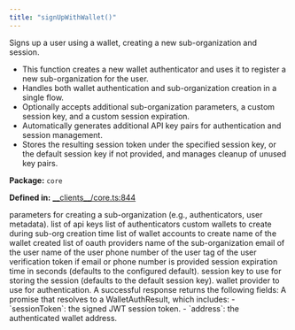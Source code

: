 ```yaml
---
title: "signUpWithWallet()"
---
```



<H3Bordered text="Overview" />

Signs up a user using a wallet, creating a new sub-organization and session.

<ul>
  <li>This function creates a new wallet authenticator and uses it to register a new sub-organization for the user.</li>
  <li>Handles both wallet authentication and sub-organization creation in a single flow.</li>
  <li>Optionally accepts additional sub-organization parameters, a custom session key, and a custom session expiration.</li>
  <li>Automatically generates additional API key pairs for authentication and session management.</li>
  <li>Stores the resulting session token under the specified session key, or the default session key if not provided, and manages cleanup of unused key pairs.</li>
</ul>

<p><strong>Package:</strong> <code>core</code></p>

<p><strong>Defined in:</strong> <a href="https://github.com/tkhq/sdk/blob/main/packages/core/src/__clients__/core.ts#L844">__clients__/core.ts:844</a></p>

<H3Bordered text="Parameters" />

<ParamField body="params" type='SignUpWithWalletParams' required={true} >
  <Expandable title="params details">
    <NestedParam parentKey="params" childKey="createSubOrgParams" type='CreateSubOrgParams' required={false}>
parameters for creating a sub-organization (e.g., authenticators, user metadata).
</NestedParam>
    <Expandable title="createSubOrgParams details">
    <NestedParam parentKey="params.createSubOrgParams" childKey="apiKeys" type='object[]' required={false}>
list of api keys
</NestedParam>
    <NestedParam parentKey="params.createSubOrgParams" childKey="authenticators" type='object[]' required={false}>
list of authenticators
</NestedParam>
    <NestedParam parentKey="params.createSubOrgParams" childKey="customWallet" type='CustomWallet' required={false}>
custom wallets to create during sub-org creation time
</NestedParam>
    <Expandable title="customWallet details">
    <NestedParam parentKey="params.createSubOrgParams.customWallet" childKey="walletAccounts" type='v1WalletAccountParams[]' required={true}>
list of wallet accounts to create
</NestedParam>
    <NestedParam parentKey="params.createSubOrgParams.customWallet" childKey="walletName" type='string' required={true}>
name of the wallet created
</NestedParam>
    </Expandable>
    <NestedParam parentKey="params.createSubOrgParams" childKey="oauthProviders" type='Provider[]' required={false}>
list of oauth providers
</NestedParam>
    <NestedParam parentKey="params.createSubOrgParams" childKey="subOrgName" type='string' required={false}>
name of the sub-organization
</NestedParam>
    <NestedParam parentKey="params.createSubOrgParams" childKey="userEmail" type='string' required={false}>
email of the user
</NestedParam>
    <NestedParam parentKey="params.createSubOrgParams" childKey="userName" type='string' required={false}>
name of the user
</NestedParam>
    <NestedParam parentKey="params.createSubOrgParams" childKey="userPhoneNumber" type='string' required={false}>
phone number of the user
</NestedParam>
    <NestedParam parentKey="params.createSubOrgParams" childKey="userTag" type='string' required={false}>
tag of the user
</NestedParam>
    <NestedParam parentKey="params.createSubOrgParams" childKey="verificationToken" type='string' required={false}>
verification token if email or phone number is provided
</NestedParam>
    </Expandable>
    <NestedParam parentKey="params" childKey="expirationSeconds" type='string' required={false}>
session expiration time in seconds (defaults to the configured default).
</NestedParam>
    <NestedParam parentKey="params" childKey="sessionKey" type='string' required={false}>
session key to use for storing the session (defaults to the default session key).
</NestedParam>
    <NestedParam parentKey="params" childKey="walletProvider" type='WalletProvider' required={true}>
wallet provider to use for authentication.
</NestedParam>
  </Expandable>
</ParamField>

<H3Bordered text="Response" />
A successful response returns the following fields:

<ResponseField name="returns" type="WalletAuthResult" required={true} >
  A promise that resolves to a WalletAuthResult, which includes:
         - `sessionToken`: the signed JWT session token.
         - `address`: the authenticated wallet address.
</ResponseField>
